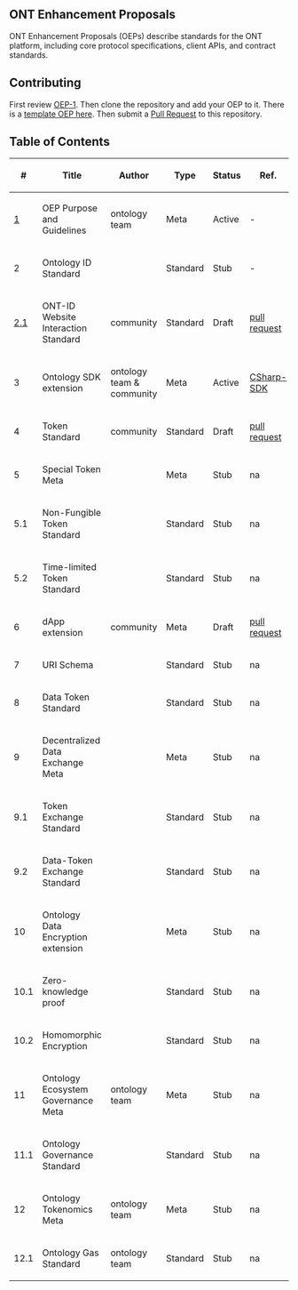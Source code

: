 ==ONT Enhancement Proposals==

ONT Enhancement Proposals (OEPs) describe standards for the ONT platform, including core protocol specifications, client APIs, and contract standards.

==Contributing==

First review [[OEP-1.mediawiki|OEP-1]]. Then clone the repository and add your OEP to it. There is a [[OEP-X.mediawiki|template OEP here]]. Then submit a [https://github.com/ontio/OEPs/pulls Pull Request] to this repository.

==Table of Contents==

{| class="wikitable sortable" style="width: auto; text-align: center; font-size: smaller; table-layout: fixed;"
!<nowiki>#</nowiki>
!Title
!Author
!Type
!Status
!Ref.
|-
| [[OEP-1.mediawiki|1]]
| OEP Purpose and Guidelines
| ontology team
| Meta
| Active
| -
|-
| 2
| Ontology ID Standard
| 
| Standard
| Stub
| -
|-
| [[OEP-2/OEP-2.1.mediawiki|2.1]]
| ONT-ID Website Interaction Standard
| community
| Standard
| Draft
| [https://github.com/ontio/OEPs/pull/9 pull request]
|-
| 3
| Ontology SDK extension
| ontology team & community
| Meta
| Active
| [[OEP-3/OEP-CSharp-SDK.mediawiki|CSharp-SDK]]
|-
| 4
| Token Standard
| community
| Standard
| Draft
| [https://github.com/ontio/OEPs/pull/7 pull request]
|-
| 5
| Special Token Meta
| 
| Meta
| Stub
| na
|-
| 5.1
| Non-Fungible Token Standard
| 
| Standard
| Stub
| na
|-
| 5.2
| Time-limited Token Standard
| 
| Standard
| Stub
| na
|-
| 6
| dApp extension
| community
| Meta
| Draft
| [https://github.com/ontio/OEPs/pull/8 pull request]
|-
| 7
| URI Schema
| 
| Standard
| Stub
| na
|-
| 8
| Data Token Standard
| 
| Standard
| Stub
| na
|-
| 9
| Decentralized Data Exchange Meta
| 
| Meta
| Stub
| na
|-
| 9.1
| Token Exchange Standard
| 
| Standard
| Stub
| na
|-
| 9.2
| Data-Token Exchange Standard
| 
| Standard
| Stub
| na
|-
| 10
| Ontology Data Encryption extension
| 
| Meta
| Stub
| na
|-
| 10.1
| Zero-knowledge proof
| 
| Standard
| Stub
| na
|-
| 10.2
| Homomorphic Encryption
| 
| Standard
| Stub
| na
|-
| 11
| Ontology Ecosystem Governance Meta
| ontology team
| Meta
| Stub
| na
|-
| 11.1
| Ontology Governance Standard
| 
| Standard
| Stub
| na
|-
| 12
| Ontology Tokenomics Meta
| ontology team
| Meta
| Stub
| na
|-
| 12.1
| Ontology Gas Standard
| ontology team
| Standard
| Stub
| na
|}
